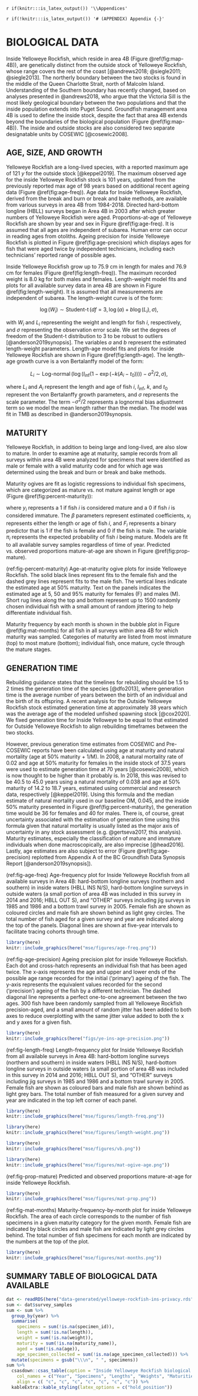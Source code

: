 \clearpage

`r if(knitr:::is_latex_output()) '\\Appendices'`

`r if(!knitr:::is_latex_output()) '# (APPENDIX) Appendix {-}'`

# BIOLOGICAL DATA {#app:biological-data}

Inside Yelloweye Rockfish, which reside in area 4B (Figure \@ref(fig:map-4B)), are genetically distinct from the outside stock of Yelloweye Rockfish, whose range covers the rest of the coast [@andrews2018; @siegle2011; @siegle2013]. The northerly boundary between the two stocks is found in the middle of the Queen Charlotte Strait, north of Malcolm Island. Understanding of the Southern boundary has recently changed, based on analyses presented in @andrews2018, who argue that the Victoria Sill is the most likely geological boundary between the two populations and that the inside population extends into Puget Sound. Groundfish management area 4B is used to define the inside stock, despite the fact that area 4B extends beyond the boundaries of the biological population (Figure \@ref(fig:map-4B)). The inside and outside stocks are also considered two separate designatable units by COSEWIC [@cosewic2008].

## AGE, SIZE, AND GROWTH {#sec:growth}

Yelloweye Rockfish are a long-lived species, with a reported maximum age of 121 *y* for the outside stock [@keppel2019]. The maximum observed age for the inside Yelloweye Rockfish stock is 101 years, updated from the previously reported max age of 98 years based on additional recent ageing data (Figure \@ref(fig:age-freq)). 
Age data for Inside Yelloweye Rockfish, derived from the break and burn or break and bake methods, are available from various surveys in area 4B from 1984-2018.
Directed hard-bottom longline (HBLL) surveys began in Area 4B in 2003 after which greater numbers of Yelloweye Rockfish were aged.
Proportions-at-age of Yelloweye Rockfish are shown by year and sex in Figure \@ref(fig:age-freq). It is assumed that all ages are independent of subarea.
Human error can occur in reading ages from otoliths. Ageing precision for inside Yelloweye Rockfish is plotted in Figure \@ref(fig:age-precision) which displays ages for fish that were aged twice by independent technicians, including each technicians' reported range of possible ages.


Inside Yelloweye Rockfish grow up to 75.9 cm in length for males and 76.9 cm for females (Figure \@ref(fig:length-freq)). The maximum recorded weight is 8.0 kg for both males and females. Length-weight model fits and plots for all available survey data in area 4B are shown in Figure \@ref(fig:length-weight). It is assumed that all measurements are independent of subarea. The length-weight curve is of the form:

$$
\log (W_i) \sim \operatorname{Student-t}(df = 3, \log(a) + b \log(L_i), \sigma),
$$

with $W_i$ and $L_i$ representing the weight and length for fish $i$, respectively, and $\sigma$ representing the observation error scale.
We set the degrees of freedom of the Student-t distribution to 3 to be robust to outliers [@anderson2019synopsis].
The variables $a$ and $b$ represent the estimated length-weight parameters.
Length-age model fits and plots for inside Yelloweye Rockfish are shown in Figure \@ref(fig:length-age). The length-age growth curve is a von Bertalanffy model of the form:

$$
L_i \sim \operatorname{Log-normal}
\left( \log(l_\mathrm{inf} (1 - \exp(-k (A_i - t_0)))) -
\sigma^2 / 2, \sigma \right),
$$

where $L_i$ and $A_i$ represent the length and age of fish $i$, $l_\mathrm{inf}$, $k$, and $t_0$ represent the von Bertalanffy growth parameters, and $\sigma$ represents the scale parameter. The term $- \sigma^2 /2$ represents a 
lognormal bias adjustment term so we model the mean length rather than the median.
The model was fit in TMB as described in @anderson2019synopsis.

## MATURITY {#sec:maturity}

Yelloweye Rockfish, in addition to being large and long-lived, are also slow to mature. In order to examine age at maturity, sample records from all surveys within area 4B were analyzed for specimens that were identified as male or female with a valid maturity code and for which age was determined using the break and burn or break and bake methods. 

Maturity ogives are fit as logistic regressions to individual fish specimens, which are categorized as mature vs. not mature against length or age (Figure \@ref(fig:percent-maturity)):

\begin{align}
y_i &\sim \mathrm{Binomial}(\pi_i)\\
\mathrm{logit} \left( \pi_i \right) &= \beta_0 + \beta_1 x_i + \beta_2 F_i
\end{align}

where $y_i$ represents a 1 if fish $i$ is considered mature and a 0 if fish $i$
is considered immature. The $\beta$ parameters represent estimated coefficients,
$x_i$ represents either the length or age of fish $i$, and $F_i$ represents
a binary predictor that is 1 if the fish is female and 0 if the fish is male.
The variable $\pi_i$ represents the expected probability of fish $i$ being
mature. Models are fit to all available survey samples regardless of time of
year. Predicted vs. observed proportions mature-at-age are shown in Figure \@ref(fig:prop-mature).

(ref:fig-percent-maturity) Age-at-maturity ogive plots for inside Yelloweye Rockfish. The solid black lines represent fits to the female fish and the dashed grey lines represent fits to the male fish. The vertical lines indicate the estimated age at 50% maturity. Text on the panels indicates the estimated age at 5, 50 and 95% maturity for females (F) and males (M). Short rug lines along the top and bottom represent up to 1500 randomly chosen individual fish with a small amount of random jittering to help differentiate individual fish.

Maturity frequency by each month is shown in the bubble plot in Figure \@ref(fig:mat-months) for all fish in all surveys within area 4B for which maturity was sampled. Categories of maturity are listed from most immature (top) to most mature (bottom); individual fish, once mature, cycle through the mature stages.

## GENERATION TIME {#sec:generation}

Rebuilding guidance states that the timelines for rebuilding should be 1.5 to 2 times the generation time of the species [@dfo2013], where generation time is the average number of years between the birth of an individual and the birth of its offspring. 
A recent analysis for the Outside Yelloweye Rockfish stock estimated generation time at approximately 38 years which was the average age of the modeled unfished spawning stock [@cox2020]. 
We fixed generation time for Inside Yelloweye to be equal to that estimated for Outside Yelloweye Rockfish to align rebuilding timeframes between the two stocks.  

However, previous generation time estimates from COSEWIC and Pre-COSEWIC reports have been calculated using age at maturity and natural mortality (age at 50% maturity + 1/M). In 2008, a natural mortality rate of 0.02 and age at 50% maturity for females in the inside stock of 37.5 years were used to estimate generation time at 70 years [@cosewic2008], which is now thought to be higher than it probably is. 
In 2018, this was revised to be 40.5 to 45.0 years using a natural mortality of 0.038 and age at 50% maturity of 14.2 to 18.7 years, estimated using commercial and research data, respectively [@keppel2019]. 
Using this formula and the median estimate of natural mortality used in our baseline OM, 0.045, and the inside 50% maturity presented in Figure \@ref(fig:percent-maturity), the generation time would be 36 for females and 40 for males. 
There is, of course, great uncertainty associated with the estimation of generation time using this formula given that natural mortality is usually listed as the major axis of uncertainty in any stock assessment (e.g. @gertseva2017, this analysis). 
Maturity estimates, especially the classification of mature and immature individuals when done macroscopically, are also imprecise [@head2016]. 
Lastly, age estimates are also subject to error (Figure \@ref(fig:age-precision) replotted from Appendix A of the BC Groundfish Data Synopsis Report [@anderson2019synopsis]).



\clearpage

(ref:fig-age-freq) Age-frequency plot for Inside Yelloweye Rockfish from all available surveys in Area 4B: hard-bottom 
longline surveys (northern and southern) in inside waters (HBLL INS N/S), hard-bottom longline surveys in outside waters (a small portion of area 4B was included in this survey in 2014 and 2016; HBLL OUT S), and "OTHER" surveys including jig surveys in 1985 and 1986 and a bottom trawl survey in 2005. 
Female fish are shown as coloured circles and male fish are shown behind as light grey
circles. The total number of fish aged for a given survey and year are indicated
along the top of the panels. Diagonal lines are shown at five-year intervals to
facilitate tracing cohorts through time.


```r
library(here)
knitr::include_graphics(here("mse/figures/age-freq.png"))
```


(ref:fig-age-precision) Ageing precision plot for inside Yelloweye Rockfish. Each dot and cross-hatch represents an individual fish that has been aged twice. The x-axis represents the age and upper and lower ends of the possible age range recorded for the initial ('primary') ageing of the fish. The y-axis represents the equivalent values recorded for the second ('precision') ageing of the fish by a different technician. The dashed diagonal line represents a perfect one-to-one agreement between the two ages. 300 fish have been randomly sampled from all Yelloweye Rockfish precision-aged, and a small amount of random jitter has been added to both axes to reduce overplotting with the same jitter value added to both the x and y axes for a given fish.


```r
library(here)
knitr::include_graphics(here("figs/ye-ins-age-precision.png"))
```



(ref:fig-length-freq) Length-frequency plot for Inside Yelloweye Rockfish from all available surveys in Area 4B: hard-bottom 
longline surveys (northern and southern) in inside waters (HBLL INS N/S), hard-bottom longline surveys in outside waters (a small portion of area 4B was included in this survey in 2014 and 2016; HBLL OUT S), and "OTHER" surveys including jig surveys in 1985 and 1986 and a bottom trawl survey in 2005. Female fish are shown as coloured bars and male fish are shown behind as light grey bars. The total number of fish measured for a given survey and year are indicated in the top left corner of each panel.


```r
library(here)
knitr::include_graphics(here("mse/figures/length-freq.png"))
```

```r
library(here)
knitr::include_graphics(here("mse/figures/length-weight.png"))
```

```r
library(here)
knitr::include_graphics(here("mse/figures/vb.png"))
```

```r
library(here)
knitr::include_graphics(here("mse/figures/mat-ogive-age.png"))
```

(ref:fig-prop-mature) Predicted and observed proportions mature-at-age for inside Yelloweye Rockfish.

```r
library(here)
knitr::include_graphics(here("mse/figures/mat-prop.png"))
```

(ref:fig-mat-months)   Maturity-frequency-by-month plot for inside Yelloweye Rockfish. The area of each circle corresponds to the number of fish specimens in a given maturity category for the given month. Female fish are indicated by black circles and male fish are indicated by light grey circles behind. The total number of fish specimens for each month are indicated by the numbers at the top of the plot.

```r
library(here)
knitr::include_graphics(here("mse/figures/mat-months.png"))
```

\clearpage

## SUMMARY TABLE OF BIOLOGICAL DATA AVAILABLE

```r
dat <- readRDS(here("data-generated/yelloweye-rockfish-ins-privacy.rds"))
sum <- dat$survey_samples  
sum <- sum %>%
  group_by(year) %>%
  summarise(
    specimens = sum(!is.na(specimen_id)),
    length = sum(!is.na(length)),
    weight = sum(!is.na(weight)),
    maturity = sum(!is.na(maturity_name)),
    aged = sum(!is.na(age)),
    age_specimen_collected = sum(!is.na(age_specimen_collected))) %>%
  mutate(specimens = gsub("\\\n", " ", specimens))
sum %>%
  csasdown::csas_table(caption = "Inside Yelloweye Rockfish biological data.",
    col_names = c("Year", "Specimens", "Lengths", "Weights", "Maturities", "Ages", "Age specimen collected"),
    align = c( "c", "c", "c", "c", "c", "c", "c")) %>%
  kableExtra::kable_styling(latex_options = c("hold_position"))
```

\clearpage
